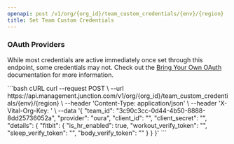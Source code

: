 ```yaml
---
openapi: post /v1/org/{org_id}/team_custom_credentials/{env}/{region}
title: Set Team Custom Credentials
---
```



<OrgManagementAPI />

### OAuth Providers

<BYOO />

While most credentials are active immediately once set through this endpoint, some credentials may not.
Check out the [Bring Your Own OAuth](/wearables/connecting-providers/bring_your_own_oauth#through-the-org-management-api) documentation
for more information.

<RequestExample>
```bash cURL
curl --request POST \
  --url https://api.management.junction.com/v1/org/{org_id}/team_custom_credentials/{env}/{region} \
  --header 'Content-Type: application/json' \
  --header 'X-Vital-Org-Key: <api-key>' \
  --data '{
  "team_id": "3c90c3cc-0d44-4b50-8888-8dd25736052a",
  "provider": "oura",
  "client_id": "<string>",
  "client_secret": "<string>",
  "details": {
    "fitbit": {
      "is_hr_enabled": true,
      "workout_verify_token": "<string>",
      "sleep_verify_token": "<string>",
      "body_verify_token": "<string>"
    }
  }
}'
```
</RequestExample>
